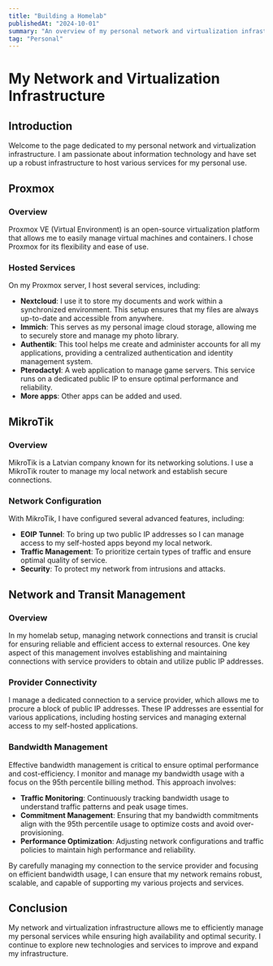 ```yaml
---
title: "Building a Homelab"
publishedAt: "2024-10-01"
summary: "An overview of my personal network and virtualization infrastructure."
tag: "Personal"
---
```


# My Network and Virtualization Infrastructure

## Introduction

Welcome to the page dedicated to my personal network and virtualization infrastructure. I am passionate about information technology and have set up a robust infrastructure to host various services for my personal use.

## Proxmox

### Overview

Proxmox VE (Virtual Environment) is an open-source virtualization platform that allows me to easily manage virtual machines and containers. I chose Proxmox for its flexibility and ease of use.

### Hosted Services

On my Proxmox server, I host several services, including:

- **Nextcloud**: I use it to store my documents and work within a synchronized environment. This setup ensures that my files are always up-to-date and accessible from anywhere.
- **Immich**: This serves as my personal image cloud storage, allowing me to securely store and manage my photo library.
- **Authentik**: This tool helps me create and administer accounts for all my applications, providing a centralized authentication and identity management system.
- **Pterodactyl**: A web application to manage game servers. This service runs on a dedicated public IP to ensure optimal performance and reliability.
- **More apps**: Other apps can be added and used.

## MikroTik

### Overview

MikroTik is a Latvian company known for its networking solutions. I use a MikroTik router to manage my local network and establish secure connections.

### Network Configuration

With MikroTik, I have configured several advanced features, including:

- **EOIP Tunnel**: To bring up two public IP addresses so I can manage access to my self-hosted apps beyond my local network.
- **Traffic Management**: To prioritize certain types of traffic and ensure optimal quality of service.
- **Security**: To protect my network from intrusions and attacks.

## Network and Transit Management

### Overview

In my homelab setup, managing network connections and transit is crucial for ensuring reliable and efficient access to external resources. One key aspect of this management involves establishing and maintaining connections with service providers to obtain and utilize public IP addresses.

### Provider Connectivity

I manage a dedicated connection to a service provider, which allows me to procure a block of public IP addresses. These IP addresses are essential for various applications, including hosting services and managing external access to my self-hosted applications.

### Bandwidth Management

Effective bandwidth management is critical to ensure optimal performance and cost-efficiency. I monitor and manage my bandwidth usage with a focus on the 95th percentile billing method. This approach involves:

- **Traffic Monitoring**: Continuously tracking bandwidth usage to understand traffic patterns and peak usage times.
- **Commitment Management**: Ensuring that my bandwidth commitments align with the 95th percentile usage to optimize costs and avoid over-provisioning.
- **Performance Optimization**: Adjusting network configurations and traffic policies to maintain high performance and reliability.

By carefully managing my connection to the service provider and focusing on efficient bandwidth usage, I can ensure that my network remains robust, scalable, and capable of supporting my various projects and services.


## Conclusion

My network and virtualization infrastructure allows me to efficiently manage my personal services while ensuring high availability and optimal security. I continue to explore new technologies and services to improve and expand my infrastructure.
